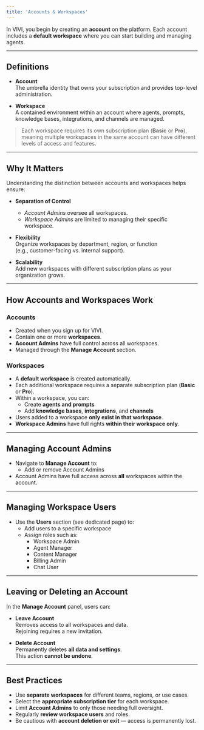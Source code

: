 ```yaml
---
title: 'Accounts & Workspaces'
---
```


In VIVI, you begin by creating an **account** on the platform. Each account includes a **default workspace** where you can start building and managing agents.

---

## Definitions

- **Account**  
  The umbrella identity that owns your subscription and provides top-level administration.

- **Workspace**  
  A contained environment within an account where agents, prompts, knowledge bases, integrations, and channels are managed.

> Each workspace requires its own subscription plan (**Basic** or **Pro**), meaning multiple workspaces in the same account can have different levels of access and features.

---

## Why It Matters

Understanding the distinction between accounts and workspaces helps ensure:

- **Separation of Control**  
  - *Account Admins* oversee all workspaces.  
  - *Workspace Admins* are limited to managing their specific workspace.

- **Flexibility**  
  Organize workspaces by department, region, or function  
  (e.g., customer-facing vs. internal support).

- **Scalability**  
  Add new workspaces with different subscription plans as your organization grows.

---

## How Accounts and Workspaces Work

### Accounts

- Created when you sign up for VIVI.
- Contain one or more **workspaces**.
- **Account Admins** have full control across all workspaces.
- Managed through the **Manage Account** section.

### Workspaces

- A **default workspace** is created automatically.
- Each additional workspace requires a separate subscription plan (**Basic** or **Pro**).
- Within a workspace, you can:
  - Create **agents and prompts**
  - Add **knowledge bases**, **integrations**, and **channels**
- Users added to a workspace **only exist in that workspace**.
- **Workspace Admins** have full rights **within their workspace only**.

---

## Managing Account Admins

- Navigate to **Manage Account** to:
  - Add or remove Account Admins
- Account Admins have full access across **all** workspaces within the account.

---

## Managing Workspace Users

- Use the **Users** section (see dedicated page) to:
  - Add users to a specific workspace
  - Assign roles such as:
    - Workspace Admin
    - Agent Manager
    - Content Manager
    - Billing Admin
    - Chat User

---

## Leaving or Deleting an Account

In the **Manage Account** panel, users can:

- **Leave Account**  
  Removes access to all workspaces and data.  
  Rejoining requires a new invitation.

- **Delete Account**  
  Permanently deletes **all data and settings**.  
  This action **cannot be undone**.

---

## Best Practices

- Use **separate workspaces** for different teams, regions, or use cases.
- Select the **appropriate subscription tier** for each workspace.
- Limit **Account Admins** to only those needing full oversight.
- Regularly **review workspace users** and roles.
- Be cautious with **account deletion or exit** — access is permanently lost.


